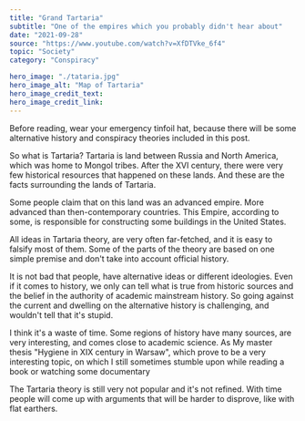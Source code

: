 ---
title: "Grand Tartaria"
subtitle: "One of the empires which you probably didn't hear about"
date: "2021-09-28"
source: "https://www.youtube.com/watch?v=XfDTVke_6f4"
topic: "Society"
category: "Conspiracy" 

hero_image: "./tataria.jpg"
hero_image_alt: "Map of Tartaria"
hero_image_credit_text: 
hero_image_credit_link: 
---

Before reading, wear your emergency tinfoil hat, because there
will be some alternative history and conspiracy theories included
in this post.

So what is Tartaria? Tartaria is land between Russia and North America,
which was home to Mongol tribes. After the XVI century, there were very few historical resources that happened on these lands. And these are the facts surrounding
the lands of Tartaria.

Some people claim that on this land was an advanced empire. More advanced
than then-contemporary countries. This Empire, according to some, is responsible
for constructing some buildings in the United States. 

All ideas in Tartaria theory, are very often far-fetched, and it is easy
to falsify most of them. Some of the parts of the theory are based on one simple premise and don't take into account official history. 

It is not bad that people, have alternative ideas or different ideologies. Even if it comes to history, we only can tell what is true from historic sources and the belief in the authority of academic mainstream history. So going against the current
and dwelling on the alternative history is challenging, and wouldn't tell that it's stupid.

I think it's a waste of time. Some regions of history have many
sources, are very interesting, and comes close to academic science. As My master thesis
 "Hygiene in XIX century in Warsaw", which prove to be a very interesting topic, 
on which  I still sometimes stumble upon while reading a book or watching some documentary

The Tartaria theory is still very not popular and it's not refined. With time people will
come up with arguments that will be harder to disprove, like with flat earthers.